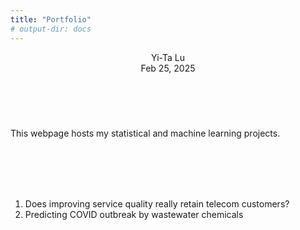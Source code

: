 ```yaml
---
title: "Portfolio"
# output-dir: docs
---
```



```{=html}

    <body id="top">
        <header>
            <p class="author">
                Yi-Ta Lu <br/>
                Feb 25, 2025
            </p>
        </header>
    </body>


<div class="abstract">
    <br>
    <p>
      This webpage hosts my statistical and machine learning projects.
    </p>
</div>


<br>
<br>
<br>
<br>



<div>
  <ol>
    <li>Does improving service quality really retain telecom customers?</li>
    <li>Predicting COVID outbreak by wastewater chemicals</li>
  </ol>
</div>

```

